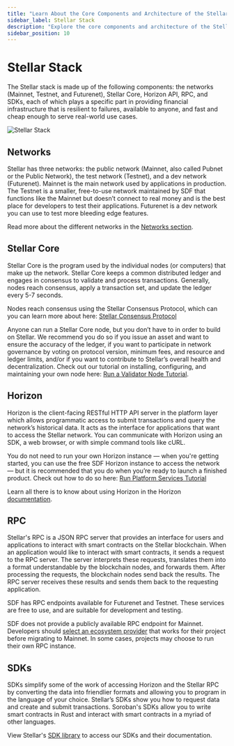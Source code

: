```yaml
---
title: "Learn About the Core Components and Architecture of the Stellar Network"
sidebar_label: Stellar Stack
description: "Explore the core components and architecture of the Stellar stack, and see how they work together to power a fast, scalable, and decentralized network."
sidebar_position: 10
---
```


# Stellar Stack

The Stellar stack is made up of the following components: the networks (Mainnet, Testnet, and Futurenet), Stellar Core, Horizon API, RPC, and SDKs, each of which plays a specific part in providing financial infrastructure that is resilient to failures, available to anyone, and fast and cheap enough to serve real-world use cases.

![Stellar Stack](/assets/stellar-tech-stack.png)

## Networks

Stellar has three networks: the public network (Mainnet, also called Pubnet or the Public Network), the test network (Testnet), and a dev network (Futurenet). Mainnet is the main network used by applications in production. The Testnet is a smaller, free-to-use network maintained by SDF that functions like the Mainnet but doesn’t connect to real money and is the best place for developers to test their applications. Futurenet is a dev network you can use to test more bleeding edge features.

Read more about the different networks in the [Networks section](./networks.mdx).

## Stellar Core

Stellar Core is the program used by the individual nodes (or computers) that make up the network. Stellar Core keeps a common distributed ledger and engages in consensus to validate and process transactions. Generally, nodes reach consensus, apply a transaction set, and update the ledger every 5-7 seconds.

Nodes reach consensus using the Stellar Consensus Protocol, which can you can learn more about here: [Stellar Consensus Protocol](./stellar-consensus-protocol.mdx)

Anyone can run a Stellar Core node, but you don’t have to in order to build on Stellar. We recommend you do so if you issue an asset and want to ensure the accuracy of the ledger, if you want to participate in network governance by voting on protocol version, minimum fees, and resource and ledger limits, and/or if you want to contribute to Stellar’s overall health and decentralization. Check out our tutorial on installing, configuring, and maintaining your own node here: [Run a Validator Node Tutorial](../../validators/README.mdx).

## Horizon

Horizon is the client-facing RESTful HTTP API server in the platform layer which allows programmatic access to submit transactions and query the network’s historical data. It acts as the interface for applications that want to access the Stellar network. You can communicate with Horizon using an SDK, a web browser, or with simple command tools like cURL.

You do not need to run your own Horizon instance — when you're getting started, you can use the free SDF Horizon instance to access the network — but it is recommended that you do when you’re ready to launch a finished product. Check out how to do so here: [Run Platform Services Tutorial](../../data/horizon/admin-guide/README.mdx)

Learn all there is to know about using Horizon in the Horizon [documentation](../../data/horizon/README.mdx).

## RPC

Stellar's RPC is a JSON RPC server that provides an interface for users and applications to interact with smart contracts on the Stellar blockchain. When an application would like to interact with smart contracts, it sends a request to the RPC server. The server interprets these requests, translates them into a format understandable by the blockchain nodes, and forwards them. After processing the requests, the blockchain nodes send back the results. The RPC server receives these results and sends them back to the requesting application.

SDF has RPC endpoints available for Futurenet and Testnet. These services are free to use, and are suitable for development and testing.

SDF does not provide a publicly available RPC endpoint for Mainnet. Developers should [select an ecosystem provider](../../data/rpc/rpc-providers.mdx) that works for their project before migrating to Mainnet. In some cases, projects may choose to run their own RPC instance.

## SDKs

SDKs simplify some of the work of accessing Horizon and the Stellar RPC by converting the data into friendlier formats and allowing you to program in the language of your choice. Stellar’s SDKs show you how to request data and create and submit transactions. Soroban's SDKs allow you to write smart contracts in Rust and interact with smart contracts in a myriad of other languages.

View Stellar's [SDK library](../../tools/sdks/README.mdx) to access our SDKs and their documentation.
